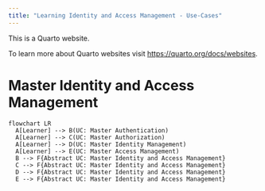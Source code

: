 ```yaml
---
title: "Learning Identity and Access Management - Use-Cases"
---
```


This is a Quarto website.

To learn more about Quarto websites visit <https://quarto.org/docs/websites>.

# Master Identity and Access Management

```mermaid
flowchart LR
  A[Learner] --> B(UC: Master Authentication)
  A[Learner] --> C(UC: Master Authorization)
  A[Learner] --> D(UC: Master Identity Management)
  A[Learner] --> E(UC: Master Access Management)
  B --> F{Abstract UC: Master Identity and Access Management}
  C --> F{Abstract UC: Master Identity and Access Management}
  D --> F{Abstract UC: Master Identity and Access Management}
  E --> F{Abstract UC: Master Identity and Access Management}
```
